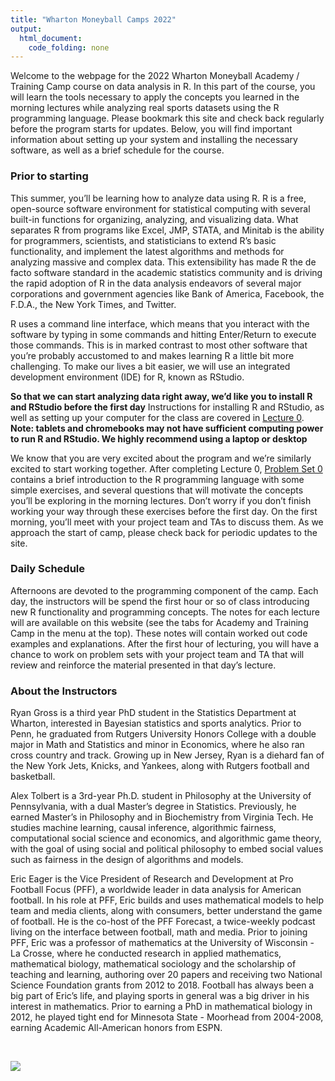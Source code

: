 ```yaml
---
title: "Wharton Moneyball Camps 2022"
output: 
  html_document:
    code_folding: none
---
```



Welcome to the webpage for the 2022 Wharton Moneyball Academy / Training Camp course on data analysis in R. In this part of the course, you will learn the tools necessary to apply the concepts you learned in the morning lectures while analyzing real sports datasets using the R programming language. Please bookmark this site and check back regularly before the program starts for updates. Below, you will find important information about setting up your system and installing the necessary software, as well as a brief schedule for the course.


### Prior to starting

This summer, you'll be learning how to analyze data using R.
R is a free, open-source software environment for statistical computing with several built-in functions for organizing, analyzing, and visualizing data. 
What separates R from programs like Excel, JMP, STATA, and Minitab is the ability for programmers, scientists, and statisticians to extend R's basic functionality, and implement the latest algorithms and methods for analyzing massive and complex data. This extensibility has made R the de facto software standard in the academic statistics community and is driving the rapid adoption of R in the data analysis endeavors of several major corporations and government agencies like Bank of America, Facebook, the F.D.A., the New York Times, and Twitter.

R uses a command line interface, which means that you interact with the software by typing in some commands and hitting Enter/Return to execute those commands.
This is in marked contrast to most other software that you're probably accustomed to and makes learning R a little bit more challenging.
To make our lives a bit easier, we will use an integrated development environment (IDE) for R, known as RStudio.

**So that we can start analyzing data right away, we'd like you to install R and RStudio before the first day**
Instructions for installing R and RStudio, as well as setting up your computer for the class are covered in [Lecture 0](all_lecture0.html).
**Note: tablets and chromebooks may not have sufficient computing power to run R and RStudio. We highly recommend using a laptop or desktop**

We know that you are very excited about the program and we're similarly excited to start working together.
After completing Lecture 0, [Problem Set 0](all_ps0.html) contains a brief introduction to the R programming language with some simple exercises, and several questions that will motivate the concepts you'll be exploring in the morning lectures.
Don't worry if you don't finish working your way through these exercises before the first day.
On the first morning, you'll meet with your project team and TAs to discuss them. 
As we approach the start of camp, please check back for periodic updates to the site. 


### Daily Schedule

Afternoons are devoted to the programming component of the camp. Each day, the instructors will be spend the first hour or so of class introducing new R functionality and programming concepts.
The notes for each lecture will are available on this website (see the tabs for Academy and Training Camp in the menu at the top).
These notes will contain worked out code examples and explanations.
After the first hour of lecturing, you will have a chance to work on problem sets with your project team and TA that will review and reinforce the material presented in that day's lecture.


### About the Instructors

Ryan Gross is a third year PhD student in the Statistics Department at Wharton, interested in Bayesian statistics and sports analytics. Prior to Penn, he graduated from Rutgers University Honors College with a double major in Math and Statistics and minor in Economics, where he also ran cross country and track. Growing up in New Jersey, Ryan is a diehard fan of the New York Jets, Knicks, and Yankees, along with Rutgers football and basketball. 

Alex Tolbert is a 3rd-year Ph.D. student in Philosophy at the University of Pennsylvania, with a dual Master's degree in Statistics. Previously, he earned Master's in Philosophy and in Biochemistry from Virginia Tech.  He studies machine learning, causal inference, algorithmic fairness, computational social science and economics, and algorithmic game theory, with the goal of using social and political philosophy to embed social values such as fairness in the design of algorithms and models.
<!-- Ryan Brill is a second year PhD student in the Applied Mathematics & Computational Science at Penn. Having grown up in Los Angeles, he graduated from UC Berkeley and roots for the Lakers and Dodgers. His academic interests span probability, statistics, and sports analytics, while also enjoying NFL betting, playing golf/tennis/frisbee, poker, strategy games, music, nature, snowboarding and traveling. -->

Eric Eager is the Vice President of Research and Development at Pro Football Focus (PFF), a worldwide leader in data analysis for American football. In his role at PFF, Eric builds and uses mathematical models to help team and media clients, along with consumers, better understand the game of football. He is the co-host of the PFF Forecast, a twice-weekly podcast living on the interface between football, math and media. Prior to joining PFF, Eric was a professor of mathematics at the University of Wisconsin - La Crosse, where he conducted research in applied mathematics, mathematical biology, mathematical sociology and the scholarship of teaching and learning, authoring over 20 papers and receiving two National Science Foundation grants from 2012 to 2018.  Football has always been a big part of Eric's life, and playing sports in general was a big driver in his interest in mathematics. Prior to earning a PhD in mathematical biology in 2012, he played tight end for Minnesota State - Moorhead from 2004-2008, earning Academic All-American honors from ESPN.

<br> 

![](figures/WSABI_logo.png)

